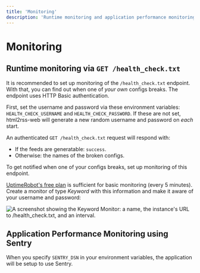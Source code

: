 ```yaml
---
title: 'Monitoring'
description: 'Runtime monitoring and application performance monitoring for html2rss-web.'
---
```


# Monitoring

## Runtime monitoring via `GET /health_check.txt`

It is recommended to set up monitoring of the `/health_check.txt` endpoint. With that, you can find out when one of _your own_ configs breaks. The endpoint uses HTTP Basic authentication.

First, set the username and password via these environment variables: `HEALTH_CHECK_USERNAME` and `HEALTH_CHECK_PASSWORD`. If these are not set, html2rss-web will generate a new random username and password on _each_ start.

An authenticated `GET /health_check.txt` request will respond with:

- If the feeds are generatable: `success`.
- Otherwise: the names of the broken configs.

To get notified when one of your configs breaks, set up monitoring of this endpoint.

[UptimeRobot's free plan](https://uptimerobot.com/) is sufficient for basic monitoring (every 5 minutes).
Create a monitor of type _Keyword_ with this information and make it aware of your username and password:

![A screenshot showing the Keyword Monitor: a name, the instance's URL to /health_check.txt, and an interval.](/assets/images/uptimerobot_monitor.jpg)

## Application Performance Monitoring using Sentry

When you specify `SENTRY_DSN` in your environment variables, the application will be setup to use Sentry.

